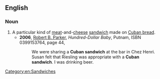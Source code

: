 ==English==
{{wikipedia}}
===Noun===
{{en-noun|es|head=[[Cuban]] [[sandwich]]}}
#A particular kind of [[meat]]-and-[[cheese]] [[sandwich]] made on [[Cuban bread]].
#*'''2006''', [[w:Robert B. Parker|Robert B. Parker]], ''Hundred-Dollar Baby'', Putnam, ISBN 0399153764, page 44,
#*:We were sharing a '''Cuban sandwich''' at the bar in Chez Henri. Susan felt that Riesling was appropriate with a '''Cuban sandwich'''. I was drinking beer.
[[Category:en:Sandwiches]]